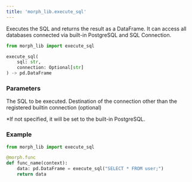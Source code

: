 ```yaml
---
title: 'morph_lib.execute_sql'
---
```


Executes the SQL and returns the result as a DataFrame. It can access all databases connected via built-in PostgreSQL and SQL Connection.

```python
from morph_lib import execute_sql

execute_sql(
	sql: str,
	connection: Optional[str]
) -> pd.DataFrame
```

### Parameters

<ParamField body="sql" type="string" required>
The SQL to be executed.
</ParamField>

<ParamField body="connection" type="string" optional>
Destination of the connection other than the registered builtin connection (optional)

*If not specified, it will be set to the built-in PostgreSQL.
</ParamField>

### Example

```python
from morph_lib import execute_sql

@morph.func
def func_name(context):
	data: pd.DataFrame = execute_sql("SELECT * FROM user;")
	return data
```